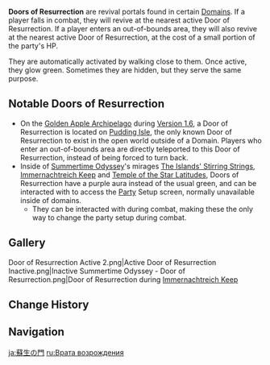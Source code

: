 {{Terminology Infobox
|image        = Door of Resurrection Active.png
|caption      = A Door of Resurrection at [[Pudding Isle/1.6|Pudding Isle]], [[Golden Apple Archipelago/1.6|Golden Apple Archipelago]]
|type         = Exploration
|world        = Teyvat
}}
'''Doors of Resurrection''' are revival portals found in certain [[Domains]]. If a player falls in combat, they will revive at the nearest active Door of Resurrection. If a player enters an out-of-bounds area, they will also revive at the nearest active Door of Resurrection, at the cost of a small portion of the party's HP.

They are automatically activated by walking close to them. Once active, they glow green. Sometimes they are hidden, but they serve the same purpose.

==Notable Doors of Resurrection==
* On the [[Golden Apple Archipelago/1.6|Golden Apple Archipelago]] during [[Version 1.6]], a Door of Resurrection is located on [[Pudding Isle/1.6|Pudding Isle]], the only known Door of Resurrection to exist in the open world outside of a Domain. Players who enter an out-of-bounds area are directly teleported to this Door of Resurrection, instead of being forced to turn back.
* Inside of [[Summertime Odyssey]]'s mirages [[The Islands' Stirring Strings]], [[Immernachtreich Keep]] and [[Temple of the Star Latitudes]], Doors of Resurrection have a purple aura instead of the usual green, and can be interacted with to access the [[Party]] Setup screen, normally unavailable inside of domains.
** They can be interacted with during combat, making these the only way to change the party setup during combat.

==Gallery==
<gallery>
Door of Resurrection Active 2.png|Active
Door of Resurrection Inactive.png|Inactive
Summertime Odyssey - Door of Resurrection.png|Door of Resurrection during [[Immernachtreich Keep]]
</gallery>

==Change History==
{{Change History|1.0}}

==Navigation==
{{Combat Navbox}}

[[ja:蘇生の門]]
[[ru:Врата возрождения]]